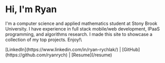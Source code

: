 

<div margin="25%">

<h1>Hi, I'm Ryan</h1>

<p>
I'm a computer science and applied mathematics student at Stony Brook University. I have experience in full stack mobile/web development, IPaaS programming, and algorithms research. I made this site to showcase a collection of my top projects. Enjoy!\
</p>
[LinkedIn](https://www.linkedin.com/in/ryan-rychlak/) | [GitHub](https://github.com/ryanrych) | [Resume](/resume)